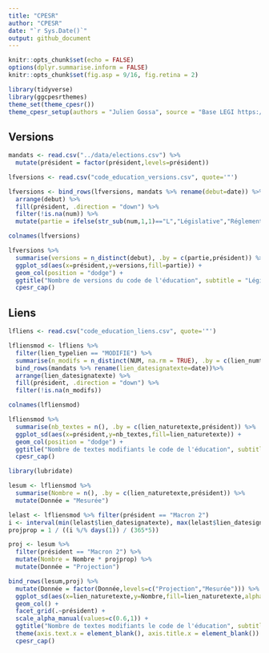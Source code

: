 ```yaml
---
title: "CPESR"
author: "CPESR"
date: "`r Sys.Date()`"
output: github_document
---
```


```r
knitr::opts_chunk$set(echo = FALSE)
options(dplyr.summarise.inform = FALSE)
knitr::opts_chunk$set(fig.asp = 9/16, fig.retina = 2)

library(tidyverse)
library(ggcpesrthemes)
theme_set(theme_cpesr())
theme_cpesr_setup(authors = "Julien Gossa", source = "Base LEGI https://www.data.gouv.fr/fr/datasets/legi-codes-lois-et-reglements-consolides/")
```

## Versions 

```r
mandats <- read.csv("../data/elections.csv") %>% 
  mutate(président = factor(président,levels=président))

lfversions <- read.csv("code_education_versions.csv", quote='"')

lfversions <- bind_rows(lfversions, mandats %>% rename(debut=date)) %>%
  arrange(debut) %>%
  fill(président, .direction = "down") %>%
  filter(!is.na(num)) %>%
  mutate(partie = ifelse(str_sub(num,1,1)=="L","Législative","Réglementaire")) 

colnames(lfversions)
```

```r
lfversions %>% 
  summarise(versions = n_distinct(debut), .by = c(partie,président)) %>%
  ggplot_sd(aes(x=président,y=versions,fill=partie)) +
  geom_col(position = "dodge") +
  ggtitle("Nombre de versions du code de l'éducation", subtitle = "Législative et réglementaire") +
  cpesr_cap()
```


## Liens

```r
lfliens <- read.csv("code_education_liens.csv", quote='"')

lfliensmod <- lfliens %>%
  filter(lien_typelien == "MODIFIE") %>%
  summarise(n_modifs = n_distinct(NUM, na.rm = TRUE), .by = c(lien_numtexte,lien_naturetexte,lien_datesignatexte)) %>%
  bind_rows(mandats %>% rename(lien_datesignatexte=date))%>%
  arrange(lien_datesignatexte) %>%
  fill(président, .direction = "down") %>%
  filter(!is.na(n_modifs)) 

colnames(lfliensmod)
```

```r
lfliensmod %>% 
  summarise(nb_textes = n(), .by = c(lien_naturetexte,président)) %>%
  ggplot_sd(aes(x=président,y=nb_textes,fill=lien_naturetexte)) +
  geom_col(position = "dodge") +
  ggtitle("Nombre de textes modifiants le code de l'éducation", subtitle = "Projection sur le temps restant du mandat actuel, au rythme du mandat actuel") +
  cpesr_cap()
```



```r
library(lubridate)

lesum <- lfliensmod %>% 
  summarise(Nombre = n(), .by = c(lien_naturetexte,président)) %>%
  mutate(Donnée = "Mesurée")

lelast <- lfliensmod %>% filter(président == "Macron 2")
i <- interval(min(lelast$lien_datesignatexte), max(lelast$lien_datesignatexte))
projprop = 1 / ((i %/% days(1)) / (365*5))

proj <- lesum %>%
  filter(président == "Macron 2") %>%
  mutate(Nombre = Nombre * projprop) %>%
  mutate(Donnée = "Projection")

bind_rows(lesum,proj) %>%
  mutate(Donnée = factor(Donnée,levels=c("Projection","Mesurée"))) %>%
  ggplot_sd(aes(x=lien_naturetexte,y=Nombre,fill=lien_naturetexte,alpha=Donnée)) +
  geom_col() +
  facet_grid(.~président) +
  scale_alpha_manual(values=c(0.6,1)) +
  ggtitle("Nombre de textes modifiants le code de l'éducation", subtitle = "Projection sur le temps restant du mandat actuel, au rythme du mandat actuel") +
  theme(axis.text.x = element_blank(), axis.title.x = element_blank()) +
  cpesr_cap()
```
